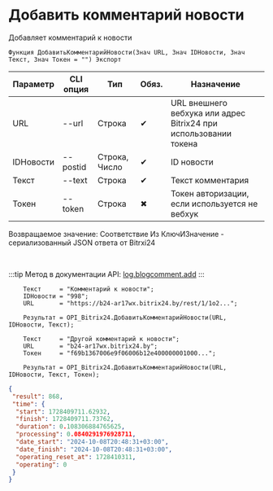 ﻿---
sidebar_position: 6
---


# Добавить комментарий новости
 Добавляет комментарий к новости



`Функция ДобавитьКомментарийНовости(Знач URL, Знач IDНовости, Знач Текст, Знач Токен = "") Экспорт`

  | Параметр | CLI опция | Тип | Обяз. | Назначение |
  |-|-|-|-|-|
  | URL | --url | Строка | &#x2714; | URL внешнего вебхука или адрес Bitrix24 при использовании токена |
  | IDНовости | --postid | Строка, Число | &#x2714; | ID новости |
  | Текст | --text | Строка | &#x2714; | Текст комментария |
  | Токен | --token | Строка | &#x2716; | Токен авторизации, если используется не вебхук |

  
  Возвращаемое значение:   Соответствие Из КлючИЗначение - сериализованный JSON ответа от Bitrxi24

<br/>

:::tip
Метод в документации API: [log.blogcomment.add](https://dev.1c-bitrix.ru/rest_help/log/log_blogcomment_add.php)
:::
<br/>


```bsl title="Пример использования для 1С:Предприятие/OneScript"
    Текст     = "Комментарий к новости";
    IDНовости = "998";
    URL       = "https://b24-ar17wx.bitrix24.by/rest/1/1o2...";

    Результат = OPI_Bitrix24.ДобавитьКомментарийНовости(URL, IDНовости, Текст);

    Текст     = "Другой комментарий к новости";
    URL       = "b24-ar17wx.bitrix24.by";
    Токен     = "f69b1367006e9f06006b12e400000001000...";

    Результат = OPI_Bitrix24.ДобавитьКомментарийНовости(URL, IDНовости, Текст, Токен);
```
    



```json title="Результат"
{
 "result": 868,
 "time": {
  "start": 1728409711.62932,
  "finish": 1728409711.73762,
  "duration": 0.108306884765625,
  "processing": 0.0840291976928711,
  "date_start": "2024-10-08T20:48:31+03:00",
  "date_finish": "2024-10-08T20:48:31+03:00",
  "operating_reset_at": 1728410311,
  "operating": 0
 }
}
```
